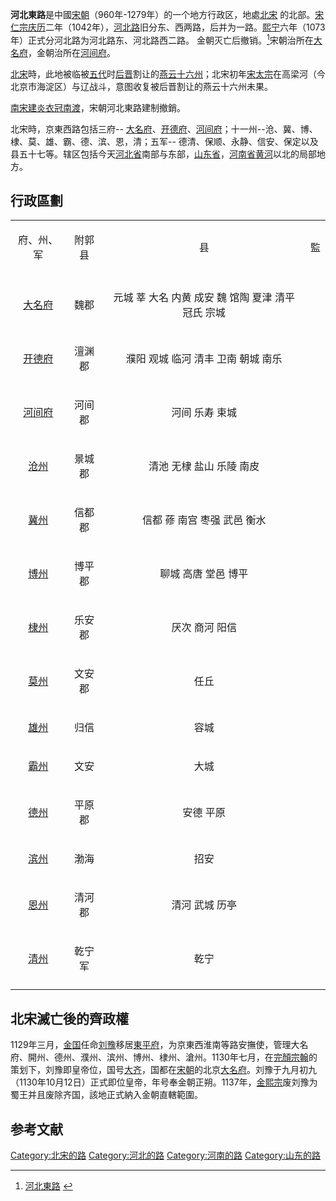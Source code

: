 '''河北東路'''是中國[[宋朝|宋朝]]（960年-1279年）的一个地方行政区，地處[[北宋|北宋]] 的北部。[[宋仁宗|宋仁宗]][[庆历|庆历]]二年（1042年），[[河北路|河北路]]旧分东、西两路，后并为一路。[[熙宁|熙宁]]六年（1073年）正式分河北路为河北路东、河北路西二路。 金朝灭亡后撤销。<ref>[http://www.xzqh.org/lishi/08song/06.htm  河北東路] {{webarchive|url=https://web.archive.org/web/20050206135036/http://www.xzqh.org/lishi/08song/06.htm |date=2005-02-06 }}</ref>宋朝治所在[[大名府|大名府]]，金朝治所在[[河间府|河间府]]。

[[北宋|北宋]]時，此地被临被[[五代|五代]]时[[后晋|后晋]]割让的[[燕云十六州|燕云十六州]]；北宋初年[[宋太宗|宋太宗]]在高梁河（今北京市海淀区）与辽战斗，意图收复被后晋割让的燕云十六州未果。

[[南宋|南宋]][[建炎|建炎]][[衣冠南渡|衣冠南渡]]，宋朝河北東路建制撤銷。

北宋時，京東西路包括三府--  [[大名府|大名府]]、[[开德府|开德府]]、[[河间府|河间府]]；十一州--沧、冀、博、棣、莫、雄、霸、德、滨、恩，清；五军-- 德清、保顺、永静、信安、保定以及县五十七等。辖区包括今天[[河北省|河北省]]南部与东部，[[山东省|山东省]]，[[河南省|河南省]][[黄河|黄河]]以北的局部地方。

==行政區劃==
{| border="1" cellpadding="5" cellspacing="0"
|-
| align=center bgcolor=green|府、州、军 || align=center bgcolor=green|附郭县 || align=center bgcolor=green|县 || align=center bgcolor=green|監
|- 
|-
|[[大名府|大名府]]|| 魏郡   || 元城 莘 大名 内黄 成安 魏 馆陶 夏津 清平 冠氏 宗城  ||
|-
|[[开德府|开德府]]||澶渊郡   || 濮阳 观城 临河 清丰 卫南 朝城 南乐 || 
|-
|[[河间府|河间府]]|| 河间郡  || 河间 乐寿 束城  ||
|-
|[[沧州|沧州]]|| 景城郡  ||清池 无棣 盐山 乐陵 南皮   ||  
|-
|[[冀州|冀州]]|| 信都郡  || 信都 蓚 南宫  枣强 武邑 衡水     ||  
|-
|[[博州|博州]]|| 博平郡  || 聊城 高唐 堂邑 博平  ||
|-
|[[棣州|棣州]]||乐安郡 ||  厌次 商河 阳信 ||
|-
|[[莫州|莫州]]||  文安郡 || 任丘  ||
|-
|[[雄州_(后周)|雄州]]|| 归信|| 容城 ||
|-
|[[霸州|霸州]]|| 文安||大城 ||
|-
|[[德州|德州]]||平原郡 || 安德 平原 ||
|-
|[[滨州|滨州]]||渤海 ||  招安||
|-
|[[恩州|恩州]]|| 清河郡|| 清河 武城 历亭 ||
|-
|[[清州|清州]]|| 乾宁军|| 乾宁 ||
|-
|}

==北宋滅亡後的齊政權==

1129年三月，[[金国|金国]]任命[[刘豫|刘豫]]移居[[東平府|東平府]]，为京東西淮南等路安撫使，管理大名府、開州、德州、濮州、滨州、博州、棣州、滄州。1130年七月，在[[完顏宗翰|完顏宗翰]]的策划下，刘豫即皇帝位，国号[[刘齐|大齐]]，国都在[[宋朝|宋朝]]的北京[[大名府|大名府]]。刘豫于九月初九（1130年10月12日）正式即位皇帝，年号奉金朝正朔。1137年，[[金熙宗|金熙宗]]废刘豫为蜀王并且废除齐国，該地正式納入金朝直轄範圍。

==参考文献==
<div class="references-small">
<references />
</div>

{{北宋行政区划|nocat}}
[[Category:北宋的路|Category:北宋的路]]
[[Category:河北的路|Category:河北的路]]
[[Category:河南的路|Category:河南的路]]
[[Category:山东的路|Category:山东的路]]